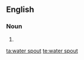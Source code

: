 {{also|waterspout}}
==English==

===Noun===
{{en-noun|head=[[water]] [[spout]]}}

# {{alternative spelling of|waterspout|lang=en}}

[[ta:water spout]]
[[te:water spout]]
